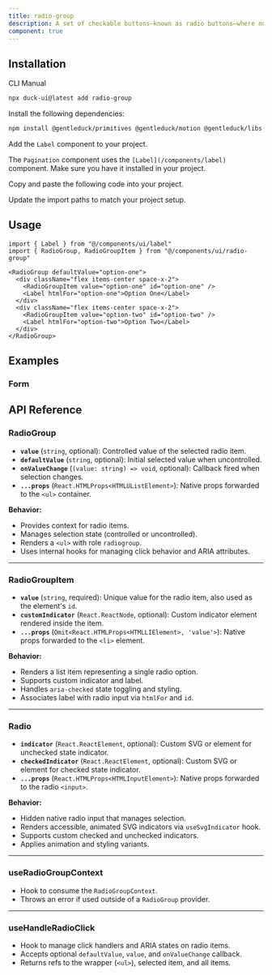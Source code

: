 ```yaml
---
title: radio-group
description: A set of checkable buttons—known as radio buttons—where no more than one of the buttons can be checked at a time.
component: true
---
```


<ComponentPreview
  name="radio-group-1"
  description="A radio group with 3 items."
/>

## Installation

<Tabs defaultValue="cli">

<TabsList>
  <TabsTrigger value="cli">CLI</TabsTrigger>
  <TabsTrigger value="manual">Manual</TabsTrigger>
</TabsList>
<TabsContent value="cli">

```bash
npx duck-ui@latest add radio-group
```

</TabsContent>

<TabsContent value="manual">

<Steps>

<Step>Install the following dependencies:</Step>

```bash
npm install @gentleduck/primitives @gentleduck/motion @gentleduck/libs
```

<Step>Add the `Label` component to your project.</Step>

The `Pagination` component uses the `[Label](/components/label)` component. Make sure you have it installed in your project.

<Step>Copy and paste the following code into your project.</Step>

<ComponentSource name="radio-group" />

<Step>Update the import paths to match your project setup.</Step>

</Steps>

</TabsContent>

</Tabs>

## Usage

```tsx
import { Label } from "@/components/ui/label"
import { RadioGroup, RadioGroupItem } from "@/components/ui/radio-group"
```

```tsx
<RadioGroup defaultValue="option-one">
  <div className="flex items-center space-x-2">
    <RadioGroupItem value="option-one" id="option-one" />
    <Label htmlFor="option-one">Option One</Label>
  </div>
  <div className="flex items-center space-x-2">
    <RadioGroupItem value="option-two" id="option-two" />
    <Label htmlFor="option-two">Option Two</Label>
  </div>
</RadioGroup>
```

## Examples

### Form

<ComponentPreview name="radio-group-2" />

## API Reference

### **RadioGroup**

* **`value`** (`string`, optional): Controlled value of the selected radio item.
* **`defaultValue`** (`string`, optional): Initial selected value when uncontrolled.
* **`onValueChange`** (`(value: string) => void`, optional): Callback fired when selection changes.
* **`...props`** (`React.HTMLProps<HTMLUListElement>`): Native props forwarded to the `<ul>` container.

**Behavior:**

* Provides context for radio items.
* Manages selection state (controlled or uncontrolled).
* Renders a `<ul>` with role `radiogroup`.
* Uses internal hooks for managing click behavior and ARIA attributes.

---

### **RadioGroupItem**

* **`value`** (`string`, required): Unique value for the radio item, also used as the element's `id`.
* **`customIndicator`** (`React.ReactNode`, optional): Custom indicator element rendered inside the item.
* **`...props`** (`Omit<React.HTMLProps<HTMLLIElement>, 'value'>`): Native props forwarded to the `<li>` element.

**Behavior:**

* Renders a list item representing a single radio option.
* Supports custom indicator and label.
* Handles `aria-checked` state toggling and styling.
* Associates label with radio input via `htmlFor` and `id`.

---

### **Radio**

* **`indicator`** (`React.ReactElement`, optional): Custom SVG or element for unchecked state indicator.
* **`checkedIndicator`** (`React.ReactElement`, optional): Custom SVG or element for checked state indicator.
* **`...props`** (`React.HTMLProps<HTMLInputElement>`): Native props forwarded to the radio `<input>`.

**Behavior:**

* Hidden native radio input that manages selection.
* Renders accessible, animated SVG indicators via `useSvgIndicator` hook.
* Supports custom checked and unchecked indicators.
* Applies animation and styling variants.

---

### **useRadioGroupContext**

* Hook to consume the `RadioGroupContext`.
* Throws an error if used outside of a `RadioGroup` provider.

---

### **useHandleRadioClick**

* Hook to manage click handlers and ARIA states on radio items.
* Accepts optional `defaultValue`, `value`, and `onValueChange` callback.
* Returns refs to the wrapper (`<ul>`), selected item, and all items.

